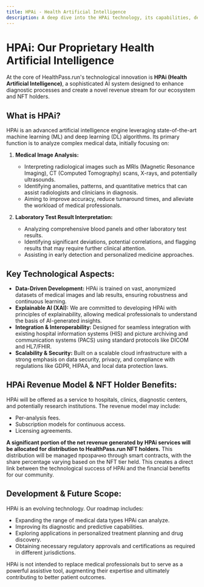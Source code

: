 ```yaml
---
title: HPAi - Health Artificial Intelligence
description: A deep dive into the HPAi technology, its capabilities, development, and revenue model.
---
```


# HPAi: Our Proprietary Health Artificial Intelligence

At the core of HealthPass.run's technological innovation is **HPAi (Health Artificial Intelligence)**, a sophisticated AI system designed to enhance diagnostic processes and create a novel revenue stream for our ecosystem and NFT holders.

## What is HPAi?

HPAi is an advanced artificial intelligence engine leveraging state-of-the-art machine learning (ML) and deep learning (DL) algorithms. Its primary function is to analyze complex medical data, initially focusing on:

1.  **Medical Image Analysis:**
    *   Interpreting radiological images such as MRIs (Magnetic Resonance Imaging), CT (Computed Tomography) scans, X-rays, and potentially ultrasounds.
    *   Identifying anomalies, patterns, and quantitative metrics that can assist radiologists and clinicians in diagnosis.
    *   Aiming to improve accuracy, reduce turnaround times, and alleviate the workload of medical professionals.

2.  **Laboratory Test Result Interpretation:**
    *   Analyzing comprehensive blood panels and other laboratory test results.
    *   Identifying significant deviations, potential correlations, and flagging results that may require further clinical attention.
    *   Assisting in early detection and personalized medicine approaches.

## Key Technological Aspects:

*   **Data-Driven Development:** HPAi is trained on vast, anonymized datasets of medical images and lab results, ensuring robustness and continuous learning.
*   **Explainable AI (XAI):** We are committed to developing HPAi with principles of explainability, allowing medical professionals to understand the basis of AI-generated insights.
*   **Integration & Interoperability:** Designed for seamless integration with existing hospital information systems (HIS) and picture archiving and communication systems (PACS) using standard protocols like DICOM and HL7/FHIR.
*   **Scalability & Security:** Built on a scalable cloud infrastructure with a strong emphasis on data security, privacy, and compliance with regulations like GDPR, HIPAA, and local data protection laws.

## HPAi Revenue Model & NFT Holder Benefits:

HPAi will be offered as a service to hospitals, clinics, diagnostic centers, and potentially research institutions. The revenue model may include:

*   Per-analysis fees.
*   Subscription models for continuous access.
*   Licensing agreements.

**A significant portion of the net revenue generated by HPAi services will be allocated for distribution to HealthPass.run NFT holders.** This distribution will be managed прозрачно through smart contracts, with the share percentage varying based on the NFT tier held. This creates a direct link between the technological success of HPAi and the financial benefits for our community.

## Development & Future Scope:

HPAi is an evolving technology. Our roadmap includes:
*   Expanding the range of medical data types HPAi can analyze.
*   Improving its diagnostic and predictive capabilities.
*   Exploring applications in personalized treatment planning and drug discovery.
*   Obtaining necessary regulatory approvals and certifications as required in different jurisdictions.

HPAi is not intended to replace medical professionals but to serve as a powerful assistive tool, augmenting their expertise and ultimately contributing to better patient outcomes.